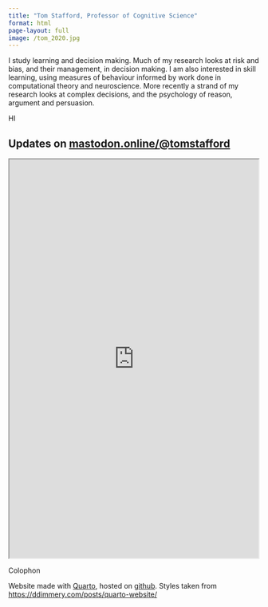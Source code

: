 ```yaml
---
title: "Tom Stafford, Professor of Cognitive Science"
format: html
page-layout: full
image: /tom_2020.jpg
---
```


::: {.html}
<style>
  iframe {
    width: 100%;
    aspect-ratio: 500 / 800;
    max-width: 500px; /* Optional */
  }
</style>
:::


I study learning and decision making. Much of my research looks at risk and bias, and their management, in decision making. I am also interested in skill learning, using measures of behaviour informed by work done in computational theory and neuroscience. More recently a strand of my research looks at complex decisions, and the psychology of reason, argument and persuasion.

HI


## Updates on <mastodon.online/@tomstafford>

<iframe allowfullscreen sandbox="allow-top-navigation allow-scripts allow-popups allow-popups-to-escape-sandbox" src="https://mastofeed.com/apiv2/feed?userurl=https%3A%2F%2Fmastodon.online%2Fusers%2Ftomstafford&theme=light&size=100&header=false&replies=false&boosts=false"></iframe>
Colophon

Website made with [Quarto](https://quarto.org), hosted on [github](https://github.com/tomstafford/tomstafford.github.io). Styles taken from <https://ddimmery.com/posts/quarto-website/>
